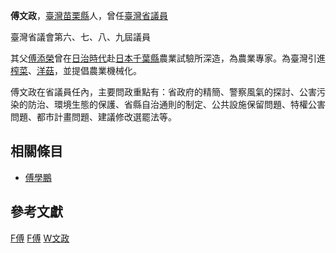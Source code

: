 {{Infobox_officeholder
| name = 傅文政
| image name =
| width = 
| Sex = 男 
| now = 中華民國（台灣）政治人士 
| period = 
| Native place = [[台灣|台灣]][[苗栗縣|苗栗縣]]
| date of birth = 1942年6月
| date of death = 2003年3月
| place of birth = [[台灣|台灣]][[苗栗縣|苗栗縣]]
| educate =
*大成中學高中部畢業
| past =
臺灣省議會第六、七、八、九屆議員
}}

'''傅文政'''{{BD|1942年||2003年}}，[[臺灣|臺灣]][[苗栗縣|苗栗縣]]人，曾任[[臺灣省議員|臺灣省議員]]


臺灣省議會第六、七、八、九屆議員


其父[[傅添榮|傅添榮]]曾在[[台灣日治時期|日治時代]]赴[[日本|日本]][[千葉縣|千葉縣]]農業試驗所深造，為農業專家。為臺灣引進[[榨菜|榨菜]]、[[洋菇|洋菇]]，並提倡農業機械化。

傅文政在省議員任內，主要問政重點有：省政府的精簡、警察風氣的探討、公害污染的防治、環境生態的保護、省縣自治通則的制定、公共設施保留問題、特權公害問題、都市計畫問題、建議修改選罷法等。




==相關條目==
*[[傅學鵬|傅學鵬]]

==參考文獻==
<div class="references-small">
<references />
</div>

[[Category:客家裔臺灣人|F傅]]
[[Category:苗栗縣人|F傅]]
[[Category:傅姓|W文政]]